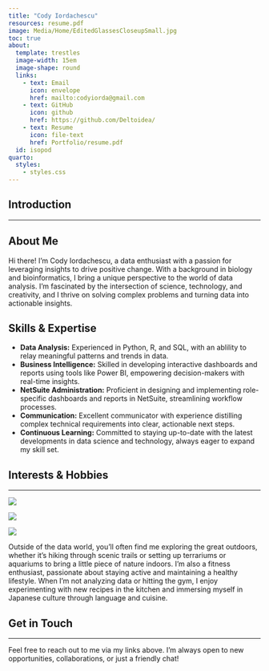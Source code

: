 ```yaml
---
title: "Cody Iordachescu"
resources: resume.pdf
image: Media/Home/EditedGlassesCloseupSmall.jpg
toc: true
about:
  template: trestles
  image-width: 15em
  image-shape: round
  links: 
    - text: Email
      icon: envelope
      href: mailto:codyiorda@gmail.com
    - text: GitHub
      icon: github
      href: https://github.com/Deltoidea/
    - text: Resume
      icon: file-text
      href: Portfolio/resume.pdf
  id: isopod
quarto:
  styles:
    - styles.css
---
```



<!-- :::{#isopod} -->

<!-- ![Cubaris Murina](Media/Hobbies/isopods.cubaris.murina.papaya.png){width="70%" style="border-radius: 60%;"} -->

<!-- ::: -->

<!-- :::{.image-row} -->

<!-- ![Image 1](Media/Hobbies/Krabby.jpg) -->

<!-- ![Image 2](Media/Hobbies/isopods.cubaris.murina.papaya.jpg) -->

<!-- ![Image 3](Media/Hobbies/mr.Snek.png) -->

<!-- ::: -->

## Introduction

------------------------------------------------------------------------

## About Me {#about}

Hi there! I'm Cody Iordachescu, a data enthusiast with a passion for leveraging insights to drive positive change. With a background in biology and bioinformatics, I bring a unique perspective to the world of data analysis. I'm fascinated by the intersection of science, technology, and creativity, and I thrive on solving complex problems and turning data into actionable insights.

## Skills & Expertise {#skills}

-   **Data Analysis:** Experienced in Python, R, and SQL, with an ablility to relay meaningful patterns and trends in data.
-   **Business Intelligence:** Skilled in developing interactive dashboards and reports using tools like Power BI, empowering decision-makers with real-time insights.
-   **NetSuite Administration:** Proficient in designing and implementing role-specific dashboards and reports in NetSuite, streamlining workflow processes.
-   **Communication:** Excellent communicator with experience distilling complex technical requirements into clear, actionable next steps.
-   **Continuous Learning:** Committed to staying up-to-date with the latest developments in data science and technology, always eager to expand my skill set.

## Interests & Hobbies {#interests}

------------------------------------------------------------------------


:::{.image-row}

![](Media/Hobbies/3galAquarium.jpg)

![](Media/Hobbies/SquigglyTerrarium.jpg)

![](Media/Hobbies/Squareterrariumshelf.jpg)

:::


Outside of the data world, you'll often find me exploring the great outdoors, whether it's hiking through scenic trails or setting up terrariums or aquariums to bring a little piece of nature indoors. I'm also a fitness enthusiast, passionate about staying active and maintaining a healthy lifestyle. When I'm not analyzing data or hitting the gym, I enjoy experimenting with new recipes in the kitchen and immersing myself in Japanese culture through language and cuisine.

## Get in Touch {#contact}

------------------------------------------------------------------------

Feel free to reach out to me via my links above. I'm always open to new opportunities, collaborations, or just a friendly chat!
